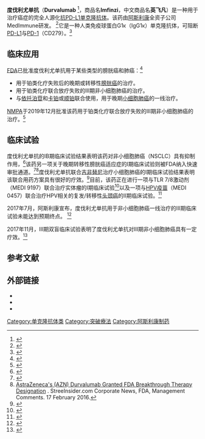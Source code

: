 {{medical}}
{{Infobox drug|type=mab|ChemSpiderID=none|bioavailability=|protein_bound=|metabolism=|elimination_half-life=|excretion=|CAS_number=1428935-60-7|PubChem=249565666|IUPHAR_ligand=7985|DrugBank=DB11714|UNII_Ref={{fdacite|correct|FDA}}|ATC_prefix=L01|UNII=28X28X9OKV|KEGG_Ref={{keggcite|correct|kegg}}|KEGG=D10808|synonyms=MEDI4736, MEDI-4736|C=6502|H=10018|N=1742|O=2024|S=42|legal_CN=Rx|ATC_suffix=XC28|routes_of_administration=静脉给药|image=Durvalumab PD-L1 5X8M.pdb.png|pregnancy_AU=D|alt=|caption=度伐利尤单抗（浅绿色）与PD-L1（粉色）的结合物。{{PDB|5X8M}}|mab_type=mab|source=u|target=[[CD274|CD274]]|tradename=Imfinzi（英飞凡）|Drugs.com={{drugs.com|monograph|durvalumab}}|MedlinePlus=a617030|DailyMedID=Durvalumab|pregnancy_AU_comment=<ref name="Drugs.com pregnancy">{{cite web | title=Durvalumab (Imfinzi) Use During Pregnancy | website=Drugs.com | date=30 August 2019 | url=https://www.drugs.com/pregnancy/durvalumab.html | access-date=7 February 2020 | archive-date=2021-08-29 | archive-url=https://web.archive.org/web/20210829124022/https://www.drugs.com/pregnancy/durvalumab.html | dead-url=no }}</ref>|legal_status=|pregnancy_US=N|pregnancy_US_comment=<ref name="Drugs.com pregnancy" />|pregnancy_category=|legal_AU=S4|legal_CA=|legal_UK=POM|legal_US=Rx-only|legal_US_comment=<ref name="Imfinzi FDA label" />|legal_EU=Rx-only|legal_EU_comment=<ref name="Imfinzi EPAR">{{cite web | title=Imfinzi EPAR | website=[[European_Medicines_Agency|European Medicines Agency]] (EMA) | url=https://www.ema.europa.eu/en/medicines/human/EPAR/imfinzi | access-date=30 September 2020 | archive-date=2021-08-28 | archive-url=https://web.archive.org/web/20210828065950/https://www.ema.europa.eu/en/medicines/human/EPAR/imfinzi | dead-url=no }}</ref>|drug_name=度伐利尤单抗（Durvalumab）}}'''度伐利尤单抗'''（'''Durvalumab''' <ref>{{Cite journal|title=International Nonproprietary Names for Pharmaceutical Substances (INN). Proposed INN: List 112|url=https://www.who.int/medicines/publications/druginformation/innlists/PL112.pdf|authorlink=World Health Organization|journal=WHO Drug Information|issue=4|year=2014|volume=28|access-date=2020-12-15|archive-date=2021-08-28|archive-url=https://web.archive.org/web/20210828065948/https://www.who.int/medicines/publications/druginformation/innlists/PL112.pdf|dead-url=no}}</ref>，商品名'''Imfinzi'''，中文商品名'''英飞凡'''）是一种用于治疗癌症的完全人源化[[PD-1/PD-L1抑制剂|抗PD-L1单克隆抗体]]。该药由[[阿斯利康制药|阿斯利康]]全资子公司MedImmune研发。 <ref>{{Cite web|title=Approved Drugs - Durvalumab (Imfinzi)|url=https://www.fda.gov/drugs/informationondrugs/approveddrugs/ucm555930.htm|accessdate=2017-05-06|author=Research|first=Center for Drug Evaluation and|work=www.fda.gov|archive-date=2017-05-08|archive-url=https://web.archive.org/web/20170508150028/https://www.fda.gov/Drugs/InformationOnDrugs/ApprovedDrugs/ucm555930.htm|dead-url=no}}</ref>它是一种人类免疫球蛋白G1κ（IgG1κ）单克隆抗体，可阻断[[PD-L1|PD-L1]]与[[細胞程式死亡-配體1|PD-1]]（CD279）。<ref name=":0">{{Cite journal|title=De-novo and acquired resistance to immune checkpoint targeting|last=Syn|first=Nicholas L|last2=Teng|first2=Michele W L|journal=The Lancet Oncology|issue=12|doi=10.1016/s1470-2045(17)30607-1|year=2017|volume=18|pages=e731–e741|pmid=29208439|last3=Mok|first3=Tony S K|last4=Soo|first4=Ross A}}</ref>
== 临床应用 ==
[[FDA|FDA]]已批准度伐利尤单抗用于某些类型的膀胱癌和肺癌：<ref name="Imfinzi FDA label">{{Cite web|title=Imfinzi- durvalumab injection, solution|url=https://dailymed.nlm.nih.gov/dailymed/drugInfo.cfm?setid=8baba4ea-2855-42fa-9bd9-5a7548d4cec3|accessdate=30 September 2020|date=5 June 2020|work=DailyMed|archive-date=2021-08-28|archive-url=https://web.archive.org/web/20210828070027/https://dailymed.nlm.nih.gov/dailymed/drugInfo.cfm?setid=8baba4ea-2855-42fa-9bd9-5a7548d4cec3|dead-url=no}}</ref>

* 用于铂类化疗失败后的晚期或转移性[[膀胱癌|膀胱癌]]的治疗。
* 用于铂类化疗联合放疗失败的III期非小细胞肺癌的治疗。
* 与[[依托泊苷|依托泊苷]]和[[卡铂|卡铂]]或[[顺铂|顺铂]]联合使用，用于晚期[[小细胞肺癌|小细胞肺癌]]的一线治疗。
[[NMPA|NMPA]]于2019年12月批准该药用于铂类化疗联合放疗失败的III期非小细胞肺癌的治疗。<ref>{{Cite web|title=阿斯利康PD-L1抑制剂度伐利尤单抗注射液在华获批|url=https://www.astrazeneca.com.cn/zh/media/press-releases/2019/_pd-l1_.html|date=2019-12-12|work=阿斯利康中国}}</ref>

== 临床试验 ==
度伐利尤单抗的ⅠB期临床试验结果表明该药对非小细胞肺癌（NSCLC）具有抑制作用，<ref name="NSCLC2016">{{Cite web|title=Astrazeneca's combination of durvalumab with tremelimumab shows clinical activity in non-small cell lung cancer irrespective of PD-L1 status. Feb 2016|url=http://seekingalpha.com/pr/16108396-astrazeneca-s-combination-durvalumab-tremelimumab-shows-clinical-activity-non-small-cell-lung|publisher=|access-date=2020-12-15|archive-date=2016-02-15|archive-url=https://web.archive.org/web/20160215164751/http://seekingalpha.com/pr/16108396-astrazeneca-s-combination-durvalumab-tremelimumab-shows-clinical-activity-non-small-cell-lung}}</ref>该药另一项关于晚期转移性膀胱癌适应症的Ⅰ期临床试验则被FDA纳入快速审批通道。<ref name=":0">{{Cite journal|title=De-novo and acquired resistance to immune checkpoint targeting|last=Syn|first=Nicholas L|last2=Teng|first2=Michele W L|journal=The Lancet Oncology|issue=12|doi=10.1016/s1470-2045(17)30607-1|year=2017|volume=18|pages=e731–e741|pmid=29208439|last3=Mok|first3=Tony S K|last4=Soo|first4=Ross A}}</ref><ref>[http://www.streetinsider.com/Corporate+News/AstraZenecas+(AZN)+Durvalumab+Granted+FDA+Breakthrough+Therapy+Designation/11329642.html AstraZeneca's (AZN) Durvalumab Granted FDA Breakthrough Therapy Designation] {{Wayback|url=http://www.streetinsider.com/Corporate+News/AstraZenecas+(AZN)+Durvalumab+Granted+FDA+Breakthrough+Therapy+Designation/11329642.html |date=20210828070013 }}. StreeInsider.com Corporate News, FDA, Management Comments. 17 February 2016.</ref>度伐利尤单抗联合[[吉非替尼|吉非替尼]]治疗小细胞肺癌的Ⅰ期临床试验结果表明该联合用药方案具有很好的疗效。<ref>{{Cite web|title=Promising Drug for Lung Cancer and Mesothelioma Patients|url=https://www.mesotheliomahelp.org/2016/05/clinical-trial-points-promising-drug-combo-lung-cancer-mesothelioma-patients-42357/|date=19 May 2016|publisher=|access-date=2020-12-15|archive-date=2021-08-28|archive-url=https://web.archive.org/web/20210828070022/https://www.mesotheliomahelp.org/treatment/clinical-trials/promising-drug-lung-cancer-mesothelioma/|dead-url=no}}</ref>目前，该药正在进行一项与TLR 7/8激动剂（MEDI 9197）联合治疗实体瘤的Ⅰ期临床试验<ref>{{ClinicalTrialsGov|NCT02556463|A Study of MEDI9197 in Subjects With Solid Tumors or CTCL and in Combination With Durvalumab and/or Palliative Radiation in Subjects With Solid Tumors}}</ref>以及一项与[[HPV疫苗|HPV疫苗]]（MEDI 0457）联合治疗HPV相关的复发/转移性[[頭頸癌|头颈癌]]的Ⅱ期临床试验。<ref>{{ClinicalTrialsGov|NCT03162224?|Safety and Efficacy of MEDI0457 and Durvalumab in Patients With HPV Associated Recurrent/Metastatic Head and Neck Cancer}}</ref>

2017年7月，阿斯利康宣布，度伐利尤单抗用于非小细胞肺癌一线治疗的Ⅲ期临床试验未能达到预期终点。 <ref>{{Cite web|title=AstraZeneca reports initial results from the ongoing MYSTIC trial in Stage IV lung cancer|url=https://www.astrazeneca.com/media-centre/press-releases/2017/astrazeneca-reports-initial-results-from-the-ongoing-mystic-trial-in-stage-iv-lung-cancer-27072017.html|work=www.astrazeneca.com|access-date=2020-12-15|archive-date=2021-08-28|archive-url=https://web.archive.org/web/20210828065958/https://www.astrazeneca.com/media-centre/press-releases/2017/astrazeneca-reports-initial-results-from-the-ongoing-mystic-trial-in-stage-iv-lung-cancer-27072017.html|dead-url=no}}</ref>

2017年11月，Ⅲ期双盲临床试验表明了度伐利尤单抗对III期非小细胞肺癌具有一定疗效。<ref>{{Cite web|title=AstraZeneca presents superior progression-free survival for Imfinzi in the PACIFIC trial of patients with locally-advanced unresectable lung cancer at ESMO 2017 Congress|url=https://www.astrazeneca.com/media-centre/press-releases/2017/astrazeneca-presents-superior-progression-free-survival-for-imfinzi-in-the-pacific-trial-of-patients-with-locally-advanced-unresectable-lung-cancer-at-esmo-2017-congress-08092017.html|date=Sep 2017|work=www.astrazeneca.com|publisher=|access-date=2020-12-15|archive-date=2021-08-28|archive-url=https://web.archive.org/web/20210828070035/https://www.astrazeneca.com/media-centre/press-releases/2017/astrazeneca-presents-superior-progression-free-survival-for-imfinzi-in-the-pacific-trial-of-patients-with-locally-advanced-unresectable-lung-cancer-at-esmo-2017-congress-08092017.html|dead-url=no}}</ref>

== 参考文献 ==
{{Reflist|2}}

== 外部链接 ==
* {{Cite web|title=Durvalumab|url=https://druginfo.nlm.nih.gov/drugportal/name/durvalumab|work=Drug Information Portal|publisher=U.S. National Library of Medicine|access-date=2020-12-15|archive-date=2021-12-12|archive-url=https://web.archive.org/web/20211212031948/https://druginfo.nlm.nih.gov/drugportal/name/Durvalumab}}
* {{Cite web|title=Durvalumab|url=https://www.cancer.gov/publications/dictionaries/cancer-drug/def/durvalumab|work=NCI Drug Dictionary|publisher=National Cancer Institute|access-date=2020-12-15|archive-date=2021-08-28|archive-url=https://web.archive.org/web/20210828065959/https://www.cancer.gov/publications/dictionaries/cancer-drug/def/durvalumab|dead-url=no}}
* {{Cite web|title=Durvalumab|url=https://www.cancer.gov/about-cancer/treatment/drugs/durvalumab|work=National Cancer Institute|access-date=2020-12-15|archive-date=2021-08-28|archive-url=https://web.archive.org/web/20210828070004/https://www.cancer.gov/about-cancer/treatment/drugs/durvalumab|dead-url=no}}
{{Extracellular chemotherapeutic agents|state=collapsed}}
{{阿斯利康制药|state=collapsed}}
[[Category:单克隆抗体类|Category:单克隆抗体类]]
[[Category:突破療法|Category:突破療法]]
[[Category:阿斯利康制药|Category:阿斯利康制药]]